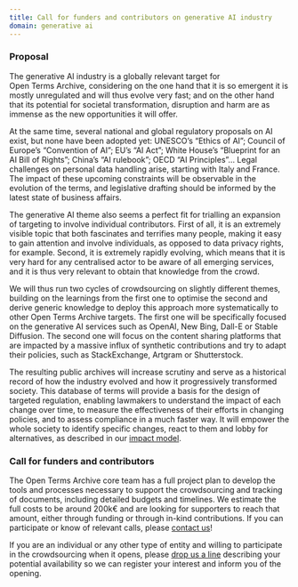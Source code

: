 ```yaml
---
title: Call for funders and contributors on generative AI industry
domain: generative ai
---
```


### Proposal

The generative AI industry is a globally relevant target for Open Terms Archive, considering on the one hand that it is so emergent it is mostly unregulated and will thus evolve very fast; and on the other hand that its potential for societal transformation, disruption and harm are as immense as the new opportunities it will offer.

At the same time, several national and global regulatory proposals on AI exist, but none have been adopted yet: UNESCO’s “Ethics of AI”; Council of Europe’s “Convention of AI”; EU’s “AI Act”; White House’s “Blueprint for an AI Bill of Rights”; China’s “AI rulebook”; OECD “AI Principles”… Legal challenges on personal data handling arise, starting with Italy and France. The impact of these upcoming constraints will be observable in the evolution of the terms, and legislative drafting should be informed by the latest state of business affairs.

The generative AI theme also seems a perfect fit for trialling an expansion of targeting to involve individual contributors. First of all, it is an extremely visible topic that both fascinates and terrifies many people, making it easy to gain attention and involve individuals, as opposed to data privacy rights, for example. Second, it is extremely rapidly evolving, which means that it is very hard for any centralised actor to be aware of all emerging services, and it is thus very relevant to obtain that knowledge from the crowd.

We will thus run two cycles of crowdsourcing on slightly different themes, building on the learnings from the first one to optimise the second and derive generic knowledge to deploy this approach more systematically to other Open Terms Archive targets. The first one will be specifically focused on the generative AI services such as OpenAI, New Bing, Dall-E or Stable Diffusion. The second one will focus on the content sharing platforms that are impacted by a massive influx of synthetic contributions and try to adapt their policies, such as StackExchange, Artgram or Shutterstock.

The resulting public archives will increase scrutiny and serve as a historical record of how the industry evolved and how it progressively transformed society. This database of terms will provide a basis for the design of targeted regulation, enabling lawmakers to understand the impact of each change over time, to measure the effectiveness of their efforts in changing policies, and to assess compliance in a much faster way. It will empower the whole society to identify specific changes, react to them and lobby for alternatives, as described in our [impact model](/impact).

### Call for funders and contributors

The Open Terms Archive core team has a full project plan to develop the tools and processes necessary to support the crowdsourcing and tracking of documents, including detailed budgets and timelines. We estimate the full costs to be around 200k€ and are looking for supporters to reach that amount, either through funding or through in-kind contributions. If you can participate or know of relevant calls, please [contact us](contact@opentermsarchive.org)!

If you are an individual or any other type of entity and willing to participate in the crowdsourcing when it opens, please [drop us a line](contact@opentermsarchive.org) describing your potential availability so we can register your interest and inform you of the opening.
